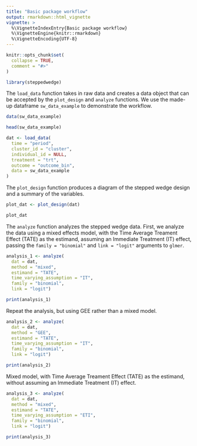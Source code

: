 ```yaml
---
title: "Basic package workflow"
output: rmarkdown::html_vignette
vignette: >
  %\VignetteIndexEntry{Basic package workflow}
  %\VignetteEngine{knitr::rmarkdown}
  %\VignetteEncoding{UTF-8}
---
```


```r
knitr::opts_chunk$set(
  collapse = TRUE,
  comment = "#>"
)
```

```r
library(steppedwedge)
```


The `load_data` function takes in raw data and creates a data object that can be accepted by the `plot_design` and `analyze` functions. We use the made-up dataframe `sw_data_example` to demonstrate the workflow.

```r

data(sw_data_example)

head(sw_data_example)

dat <- load_data(
  time = "period",
  cluster_id = "cluster",
  individual_id = NULL,
  treatment = "trt",
  outcome = "outcome_bin",
  data = sw_data_example
)

```


The `plot_design` function produces a diagram of the stepped wedge design and a summary of the variables.

```r

plot_dat <- plot_design(dat)

plot_dat

```


The `analyze` function analyzes the stepped wedge data. First, we analyze the data using a mixed effects model, with the Time Average Treament Effect (TATE) as the estimand, assuming an Immediate Treatment (IT) effect, passing the `family = "binomial"` and `link = "logit"` arguments to `glmer`. 

```r

analysis_1 <- analyze(
  dat = dat,
  method = "mixed",
  estimand = "TATE", 
  time_varying_assumption = "IT",
  family = "binomial",
  link = "logit")

print(analysis_1)

```


Repeat the analysis, but using GEE rather than a mixed model.

```r

analysis_2 <- analyze(
  dat = dat,
  method = "GEE",
  estimand = "TATE", 
  time_varying_assumption = "IT",
  family = "binomial",
  link = "logit")

print(analysis_2)

```


Mixed model, with Time Average Treament Effect (TATE) as the estimand, without assuming an Immediate Treatment (IT) effect.

```r

analysis_3 <- analyze(
  dat = dat,
  method = "mixed",
  estimand = "TATE", 
  time_varying_assumption = "ETI",
  family = "binomial",
  link = "logit")

print(analysis_3)

```


